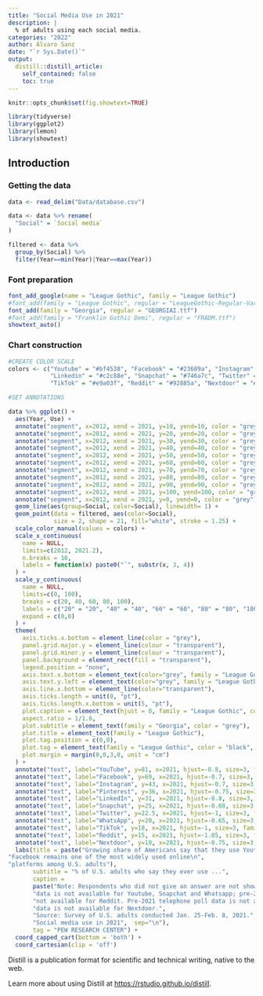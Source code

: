 ```yaml
---
title: "Social Media Use in 2021"
description: |
  % of adults using each social media.
categories: "2022" 
author: Álvaro Sanz 
date: "`r Sys.Date()`"
output:
  distill::distill_article:
    self_contained: false
    toc: true
---
```

```r

knitr::opts_chunk$set(fig.showtext=TRUE)

library(tidyverse)
library(ggplot2)
library(lemon)
library(showtext)

```


## Introduction

### Getting the data

```r

data <- read_delim("Data/database.csv")

data <- data %>% rename(
  "Social" = `Social media`
)

filtered <- data %>% 
  group_by(Social) %>% 
  filter(Year==min(Year)|Year==max(Year))

```

### Font preparation
```r

font_add_google(name = "League Gothic", family = "League Gothic")
#font_add(family = "League Gothic", regular = "LeagueGothic-Regular-VariableFont_wdth.ttf")
font_add(family = "Georgia", regular = "GEORGIAI.ttf")
#font_add(family = "Franklin Gothic Demi", regular = "FRADM.ttf")
showtext_auto()

```



### Chart construction

```r
#CREATE COLOR SCALE
colors <- c("Youtube" = "#bf4538", "Facebook" = "#23689a", "Instagram" = "#6c9acf", "Pinterest" = "#747a46",
            "Linkedin" = "#c2c88e", "Snapchat" = "#746a7c", "Twitter" = "#d1aa42", "Whatsapp" = "#253a5c",
            "TikTok" = "#e9a03f", "Reddit" = "#92885a", "Nextdoor" = "#e28377" )

#SET ANNOTATIONS

data %>% ggplot() +
  aes(Year, Use) +
  annotate("segment", x=2012, xend = 2021, y=10, yend=10, color = "grey", linetype="dotted") +
  annotate("segment", x=2012, xend = 2021, y=20, yend=20, color = "grey", linetype="dotted") +
  annotate("segment", x=2012, xend = 2021, y=30, yend=30, color = "grey", linetype="dotted") +
  annotate("segment", x=2012, xend = 2021, y=40, yend=40, color = "grey", linetype="dotted") +
  annotate("segment", x=2012, xend = 2021, y=50, yend=50, color = "grey", linetype="dotted") +
  annotate("segment", x=2012, xend = 2021, y=60, yend=60, color = "grey", linetype="dotted") +
  annotate("segment", x=2012, xend = 2021, y=70, yend=70, color = "grey", linetype="dotted") +
  annotate("segment", x=2012, xend = 2021, y=80, yend=80, color = "grey", linetype="dotted") +
  annotate("segment", x=2012, xend = 2021, y=90, yend=90, color = "grey", linetype="dotted") +
  annotate("segment", x=2012, xend = 2021, y=100, yend=100, color = "grey", linetype="dotted") +
  annotate("segment", x=2012, xend = 2021, y=0, yend=0, color = "grey") +
  geom_line(aes(group=Social, color=Social), linewidth= 1) +
  geom_point(data = filtered, aes(color=Social),
             size = 2, shape = 21, fill="white", stroke = 1.25) +
  scale_color_manual(values = colors) +
  scale_x_continuous(
    name = NULL,
    limits=c(2012, 2021.2),
    n.breaks = 10,
    labels = function(x) paste0("´", substr(x, 3, 4))
  ) +
  scale_y_continuous(
    name = NULL,
    limits=c(0, 100),
    breaks = c(20, 40, 60, 80, 100),
    labels = c("20" = "20", "40" = "40", "60" = "60", "80" = "80", "100" = "100%"),
    expand = c(0,0)
  ) +
  theme(
    axis.ticks.x.bottom = element_line(color = "grey"),
    panel.grid.major.y = element_line(colour = "transparent"),
    panel.grid.minor.y = element_line(colour = "transparent"),
    panel.background = element_rect(fill = "transparent"),
    legend.position = "none",
    axis.text.x.bottom = element_text(color="grey", family = "League Gothic"),
    axis.text.y.left = element_text(color="grey", family = "League Gothic"),
    axis.line.x.bottom = element_line(color="transparent"),
    axis.ticks.length = unit(0, "pt"),
    axis.ticks.length.x.bottom = unit(5, "pt"),
    plot.caption = element_text(hjust = 0, family = "League Gothic", color = "grey"),
    aspect.ratio = 1/1.6,
    plot.subtitle = element_text(family = "Georgia", color = "grey"),
    plot.title = element_text(family = "League Gothic"),
    plot.tag.position = c(0,0),
    plot.tag = element_text(family = "League Gothic", color = "black", size = 10, hjust = -0.24, vjust = 2),
    plot.margin = margin(0,0,3,0, unit = "cm")
  ) +
  annotate("text", label="YouTube", y=81, x=2021, hjust=-0.8, size=3, family = "League Gothic", color = "#bf4538") +
  annotate("text", label="Facebook", y=69, x=2021, hjust=-0.7, size=3, family = "League Gothic", color = "#23689a") +
  annotate("text", label="Instagram", y=43, x=2021, hjust=-0.7, size=3, family = "League Gothic", color = "#6c9acf") +
  annotate("text", label="Pinterest", y=36, x=2021, hjust=-0.75, size=3, family = "League Gothic", color = "#747a46") +
  annotate("text", label="LinkedIn", y=31, x=2021, hjust=-0.8, size=3, family = "League Gothic", color = "#c2c88e") +
  annotate("text", label="Snapchat", y=25, x=2021, hjust=-0.68, size=3, family = "League Gothic", color = "#746a7c") +
  annotate("text", label="Twitter", y=22.5, x=2021, hjust=-1, size=3, family = "League Gothic", color = "#d1aa42") +
  annotate("text", label="WhatsApp", y=20, x=2021, hjust=-0.65, size=3, family = "League Gothic", color = "#253a5c") +
  annotate("text", label="TikTok", y=18, x=2021, hjust=-1, size=3, family = "League Gothic", color = "#e9a03f") +
  annotate("text", label="Reddit", y=15, x=2021, hjust=-1.05, size=3, family = "League Gothic", color = "#92885a") +
  annotate("text", label="Nextdoor", y=10, x=2021, hjust=-0.75, size=3, family = "League Gothic", color = "#e28377") +
  labs(title = paste("Growing share of Americans say that they use Youtube;\n", 
"Facebook remains one of the most widely used online\n",
"platforms among U.S. adults"),
       subtitle = "% of U.S. adults who say they ever use ...",
       caption = 
       paste("Note: Respondents who did not give an answer are not shown. Pre-2018 telephone poll",
       "data is not available for Youtube, Snapchat and Whatsapp; pre-2019 telephone poll data is",
       "not available for Reddit. Pre-2021 telephone poll data is not available for TikTok. Trend",
       "data is not available for Nextdoor.",
       "Source: Survey of U.S. adults conducted Jan. 25-Feb. 8, 2021.", 
       "Social media use in 2021",  sep="\n"),
       tag = "PEW RESEARCH CENTER") +
  coord_capped_cart(bottom = 'both') +
  coord_cartesian(clip = 'off')

```


Distill is a publication format for scientific and technical writing, native to the web.

Learn more about using Distill at <https://rstudio.github.io/distill>.



